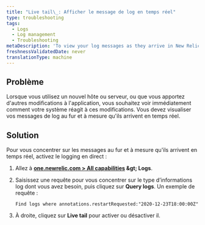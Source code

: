 ```yaml
---
title: "Live tail\_: Afficher le message de log en temps réel"
type: troubleshooting
tags:
  - Logs
  - Log management
  - Troubleshooting
metaDescription: 'To view your log messages as they arrive in New Relic in real time, use the live tail feature.'
freshnessValidatedDate: never
translationType: machine
---
```


## Problème

Lorsque vous utilisez un nouvel hôte ou serveur, ou que vous apportez d&apos;autres modifications à l&apos;application, vous souhaitez voir immédiatement comment votre système réagit à ces modifications. Vous devez visualiser vos messages de log au fur et à mesure qu&apos;ils arrivent en temps réel.

## Solution

Pour vous concentrer sur les messages au fur et à mesure qu&apos;ils arrivent en temps réel, activez le logging en direct :

1. Allez à <DNT>**[one.newrelic.com &gt; All capabilities](https://one.newrelic.com/all-capabilities) &amp;gt; Logs**</DNT>.

2. Saisissez une requête pour vous concentrer sur le type d’informations log dont vous avez besoin, puis cliquez sur <DNT>**Query logs**</DNT>. Un exemple de requête :

   ```
   Find logs where annotations.restartRequested:"2020-12-23T18:00:00Z"
   ```

3. À droite, cliquez sur <DNT>**Live tail**</DNT> pour activer <Icon name="fe-play-circle" /> ou désactiver <Icon name="fe-pause-circle" /> il.